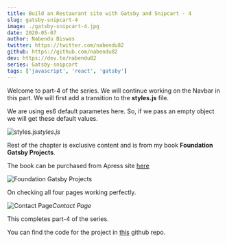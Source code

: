 ```yaml
---
title: Build an Restaurant site with Gatsby and Snipcart - 4
slug: gatsby-snipcart-4
image: ./gatsby-snipcart-4.jpg
date: 2020-05-07
author: Nabendu Biswas
twitter: https://twitter.com/nabendu82
github: https://github.com/nabendu82
dev: https://dev.to/nabendu82
series: Gatsby-snipcart
tags: ['javascript', 'react', 'gatsby']
---
```


Welcome to part-4 of the series. We will continue working on the Navbar in this part. We will first add a transition to the **styles.js** file.

We are using es6 default parametes here. So, if we pass an empty object we will get these default values.

![styles.js](https://res.cloudinary.com/dxkxvfo2o/image/upload/v1589973639/4-restro/1_jf09yf.png)*styles.js*

Rest of the chapter is exclusive content and is from my book **Foundation Gatsby Projects**.

The book can be purchased from Apress site <a href="https://www.apress.com/in/book/9781484265574" target="_blank" rel="noopener noreferrer">here</a>




<div className={styles.image__small}>

![Foundation Gatsby Projects](https://res.cloudinary.com/dxkxvfo2o/image/upload/v1609570264/Foundation_Gatsby_zilffx.jpg)

</div>

  


On checking all four pages working perfectly.

![Contact Page](https://res.cloudinary.com/dxkxvfo2o/image/upload/v1589973641/4-restro/12_yvbbxp.png)*Contact Page*

This completes part-4 of the series.

You can find the code for the project in [this](https://github.com/nabendu82/restaurant-gatsby) github repo.
